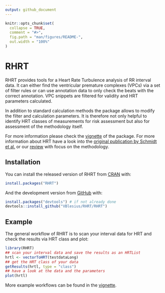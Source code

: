 ```yaml
---
output: github_document
---
```


<!-- README.md is generated from README.Rmd. Please edit that file -->

```r
knitr::opts_chunk$set(
  collapse = TRUE,
  comment = "#>",
  fig.path = "man/figures/README-",
  out.width = "100%"
)
```

# RHRT

RHRT provides tools for a Heart Rate Turbulence analysis of RR interval data. It can either find the ventricular premature complexes (VPCs) via a set of filter rules or can use annotation data to only check the beats with the correct annotation. VPC snippets are filtered for validity and HRT parameters calculated.

In addition to standard calculation methods the package allows to modify the filter and calculation parameters. It is therefore not only helpful to identify HRT classes of measurements for risk assessment but also for assessment of the methodology itself.

For more information please check the [vignette](vignettes/rhrt-vignette.md) of the package.
For more information about HRT have a look into the [original publication by Schmidt et al.](https://doi.org/10.1016/S0140-6736(98)08428-1) or our [review](https://doi.org/10.1088/1361-6579/ab98b3) with focus on the methodology.

## Installation

You can install the released version of RHRT from [CRAN](https://CRAN.R-project.org) with:

``` r
install.packages("RHRT")
```

And the development version from [GitHub](https://github.com/) with:

``` r
install.packages("devtools") # if not already done
devtools::install_github("VBlesius/RHRT/RHRT")
```
## Example

The general workflow of RHRT is to scan your interval data for HRT and check the results via HRT class and plot:

```r
library(RHRT)
## scan your interval data and save the results as an HRTList
hrtl <- vectorToHRT(testdataLong)
## get the HRT class of your data
getResults(hrtl, type = "class")
## have a look at the data and the parameters
plot(hrtl)
```

More example workflows can be found in the [vignette](vignettes/rhrt-vignette.md).